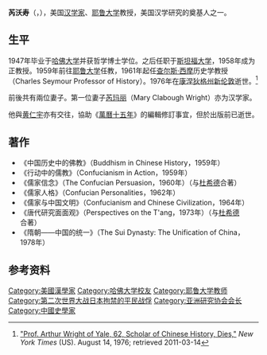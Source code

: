 {{Infobox scientist
|name              = 芮沃寿<br/>Arthur F. Wright
|image             =
|image_size        = 
|caption           = 
|birth_date        = {{birth date|1913|12|3}}
|birth_place       = [[美國|美國]][[俄勒岡州|俄勒岡州]][[波特蘭_(奧勒岡州)|波特蘭]]
|death_date        = {{death date and age|1976|8|11|1913|12|3}}
|death_place       = 美國[[康乃狄克州|康乃狄克州]][[新倫敦_(康乃狄克州)|新倫敦]]
|residence         = 
|citizenship       =
|nationality       = {{USA}} 
|ethnicity         = 
|fields            = 中国历史
|workplaces        = [[斯坦福大学|斯坦福大学]]<br/>[[耶鲁大学|耶鲁大学]]
|alma_mater        = 
|doctoral_advisor  = 
|academic_advisors = 
|doctoral_students = [[謝康倫|謝康倫]]<br>[[史景迁|史景迁]]<br>[[李弘祺|李弘祺]]
|notable_students  = 
|known_for         = 
|author_abbrev_bot = 
|author_abbrev_zoo = 
|influences        = 
|influenced        = 
|awards            = 
|religion          = 
|signature         =  <!--(filename only)-->
|footnotes         = 
}}
'''芮沃寿'''（{{lang-en|Arthur Frederick Wright}}，{{bd|1913年||1976年}}），美国[[汉学家|汉学家]]、[[耶鲁大学|耶鲁大学]]教授，美国汉学研究的奠基人之一。

==生平==
1947年毕业于[[哈佛大学|哈佛大学]]并获哲学博士学位。之后任职于[[斯坦福大学|斯坦福大学]]，1958年成为正教授。1959年前往[[耶鲁大学|耶鲁大学]]任教，1961年起任[[查尔斯·西摩|查尔斯·西摩]]历史学教授（Charles Seymour Professor of History）。1976年在[[康涅狄格州|康涅狄格州]][[新伦敦_(康涅狄格州)|新伦敦]]逝世。<ref name="nyt1976">[http://query.nytimes.com/mem/archive/pdf?res=F40F13F83958167493C6A81783D85F428785F9  "Prof. Arthur Wright of Yale, 62, Scholar of Chinese History, Dies,"] ''New York Times'' (US). August 14, 1976; retrieved 2011-03-14</ref> 

前後共有兩位妻子。第一位妻子[[芮玛丽|芮玛丽]]（Mary Clabough Wright）亦为汉学家。

他與[[黄仁宇|黄仁宇]]亦有交往，協助《[[萬曆十五年|萬曆十五年]]》的編輯修訂事宜，但於出版前已逝世。

==著作==
* 《中国历史中的佛教》（Buddhism in Chinese History，1959年）
* 《行动中的儒教》（Confucianism in Action，1959年）
* 《儒家信念》（The Confucian Persuasion，1960年）（与[[杜希德|杜希德]]合著）
* 《儒家人格》（Confucian Personalities，1962年）
* 《儒家与中国文明》（Confucianism and Chinese Civilization，1964年）
* 《唐代研究面面观》（Perspectives on the T'ang，1973年）（与[[杜希德|杜希德]]合著）
* 《隋朝——中国的统一》（The Sui Dynasty: The Unification of China，1978年）

==参考资料==
{{reflist}}

{{亚洲研究协会会长}}
{{Authority control}}

{{DEFAULTSORT:Wright, Arthur}}
[[Category:美國漢學家|Category:美國漢學家]]
[[Category:哈佛大学校友|Category:哈佛大学校友]]
[[Category:耶鲁大学教师|Category:耶鲁大学教师]]
[[Category:第二次世界大战日本拘禁的平民战俘|Category:第二次世界大战日本拘禁的平民战俘]]
[[Category:亚洲研究协会会长|Category:亚洲研究协会会长]]
[[Category:中國史學家|Category:中國史學家]]
